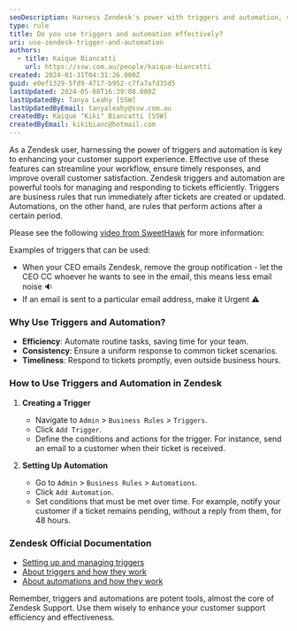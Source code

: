 ```yaml
---
seoDescription: Harness Zendesk's power with triggers and automation, streamlining your workflow and improving customer satisfaction.
type: rule
title: Do you use triggers and automation effectively?
uri: use-zendesk-trigger-and-automation
authors:
  - title: Kaique Biancatti
    url: https://ssw.com.au/people/kaique-biancatti
created: 2024-01-31T04:31:26.000Z
guid: e0ef1329-5fd9-4717-b952-c7fa7afd35d5
lastUpdated: 2024-05-08T16:39:08.000Z
lastUpdatedBy: Tanya Leahy [SSW]
lastUpdatedByEmail: tanyaleahy@ssw.com.au
createdBy: Kaique "Kiki" Biancatti [SSW]
createdByEmail: kikibianc@hotmail.com
---
```


As a Zendesk user, harnessing the power of triggers and automation is key to enhancing your customer support experience. Effective use of these features can streamline your workflow, ensure timely responses, and improve overall customer satisfaction.
Zendesk triggers and automation are powerful tools for managing and responding to tickets efficiently. Triggers are business rules that run immediately after tickets are created or updated. Automations, on the other hand, are rules that perform actions after a certain period.

Please see the following [video from SweetHawk](https://www.youtube.com/watch?v=FhTFE8xgu2g) for more information:

<youtubeEmbed url="https://www.youtube.com/embed/FhTFE8xgu2g?si=lBk4vcA5TKLA-TsS" description="Video: Zendesk Triggers EXPLAINED (8 min)" />

Examples of triggers that can be used:

- When your CEO emails Zendesk, remove the group notification - let the CEO CC whoever he wants to see in the email, this means less email noise 🔉
- If an email is sent to a particular email address, make it Urgent ⚠️

### Why Use Triggers and Automation?

- **Efficiency**: Automate routine tasks, saving time for your team.
- **Consistency**: Ensure a uniform response to common ticket scenarios.
- **Timeliness**: Respond to tickets promptly, even outside business hours.

### How to Use Triggers and Automation in Zendesk

1. **Creating a Trigger**

   - Navigate to `Admin` > `Business Rules` > `Triggers`.
   - Click `Add Trigger`.
   - Define the conditions and actions for the trigger. For instance, send an email to a customer when their ticket is received.

2. **Setting Up Automation**

   - Go to `Admin` > `Business Rules` > `Automations`.
   - Click `Add Automation`.
   - Set conditions that must be met over time. For example, notify your customer if a ticket remains pending, without a reply from them, for 48 hours.

### Zendesk Official Documentation

- [Setting up and managing triggers](https://support.zendesk.com/hc/en-us/articles/203662106)
- [About triggers and how they work](https://support.zendesk.com/hc/en-us/articles/4408822236058-About-triggers-and-how-they-work)
- [About automations and how they work](https://support.zendesk.com/hc/en-us/articles/4408832701850-About-automations-and-how-they-work)

Remember, triggers and automations are potent tools, almost the core of Zendesk Support. Use them wisely to enhance your customer support efficiency and effectiveness.
